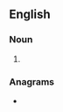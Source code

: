 ==English==

===Noun===
{{en-noun}}

# {{alternative form of|misdealer|lang=en}}

===Anagrams===
* {{l|en|misleader}}
